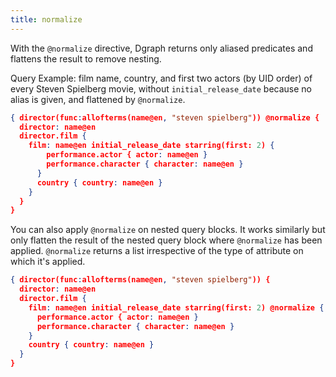 ```yaml
---
title: normalize
---
```


With the `@normalize` directive, Dgraph returns only aliased predicates and
flattens the result to remove nesting.

Query Example: film name, country, and first two actors (by UID order) of every
Steven Spielberg movie, without `initial_release_date` because no alias is
given, and flattened by `@normalize`.

```json
{ director(func:allofterms(name@en, "steven spielberg")) @normalize {
  director: name@en
  director.film {
    film: name@en initial_release_date starring(first: 2) {
        performance.actor { actor: name@en }
        performance.character { character: name@en }
      }
      country { country: name@en }
    }
  }
}
```

You can also apply `@normalize` on nested query blocks. It works similarly but
only flatten the result of the nested query block where `@normalize` has been
applied. `@normalize` returns a list irrespective of the type of attribute on
which it's applied.

```json
{ director(func:allofterms(name@en, "steven spielberg")) {
  director: name@en
  director.film {
    film: name@en initial_release_date starring(first: 2) @normalize {
      performance.actor { actor: name@en }
      performance.character { character: name@en }
    }
    country { country: name@en }
  }
}
```
